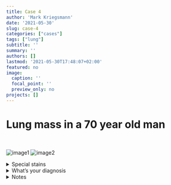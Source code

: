 ```yaml
---
title: Case 4
author: 'Mark Kriegsmann'
date: '2021-05-30'
slug: case-4
categories: ["cases"]
tags: ["lung"]
subtitle: ''
summary: ''
authors: []
lastmod: '2021-05-30T17:48:07+02:00'
featured: no
image:
  caption: ''
  focal_point: ''
  preview_only: no
projects: []
---
```



# Lung mass in a 70 year old man
<br>


![image1](/case4/2x_he.png)
![image2](/case4/10x_he.png)

</details>

<details close>

<summary>Special stains</summary>
<br>
Kongo

![image3](/case4/2x_kongo.png)

</details>

</details>

<details close>

<summary>What's your diagnosis</summary>
<br>
Pulmonary amyloidosis

</details>

<details close>

<summary>Notes</summary>
<br>

**Forms:** Nodular & diffuse; some distinguish tracheobronchial <br>
AL most common, followed by AA, other rare. Subtyping by IHC or mass spectrometry.
<br><br>
**Therapy:** <br>treat underlying disease.
<br><br>
**Microscopy:** <br> HE: Homogeneous eosinophilic amorphous material; Kongo: positiv (red), apple green birefringence on polarization.

<br>
**Reference:** <br>https://www.pathologyoutlines.com/topic/lungnontumoramyloid.html 

</details>